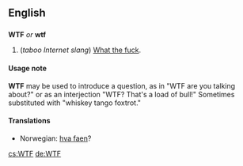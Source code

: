 ==English==
==={{Abbreviation}}===
'''WTF''' ''or'' '''wtf'''

#(''taboo Internet slang'') [[What the fuck]].

====Usage note====
'''WTF''' may be used to introduce a question, as in "WTF are you talking about?" or as an interjection "WTF?  That's a load of bull!" Sometimes substituted with "whiskey tango foxtrot."

====Translations====
<!--Add ABBREVIATIONS here, where these exist.  Put the full form on the page for "what the fuck".-->
*Norwegian: [[hva faen]]?<!--provide an abbreviation, if one exists-->

[[cs:WTF]]
[[de:WTF]]
